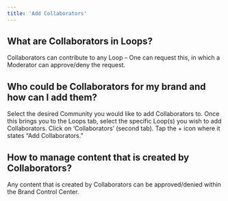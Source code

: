 ```yaml
---
title: 'Add Collaborators'
---
```


## What are Collaborators in Loops?
Collaborators can contribute to any Loop – One can request this, in which a Moderator can approve/deny the request. 

## Who could be Collaborators for my brand and how can I add them?
Select the desired Community you would like to add Collaborators to. Once this brings you to the Loops tab, select the specific Loop(s) you wish to add Collaborators. Click on ‘Collaborators’ (second tab).  Tap the + icon where it states “Add Collaborators.” 

## How to manage content that is created by Collaborators?
Any content that is created by Collaborators can be approved/denied within the Brand Control Center.
